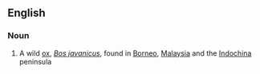 ==English==

===Noun===
{{wikipedia}}
{{en-noun}}

#{{mammal}} A wild [[ox]], ''[[Bos javanicus]]'', found in [[Borneo]], [[Malaysia]] and the [[Indochina]] peninsula